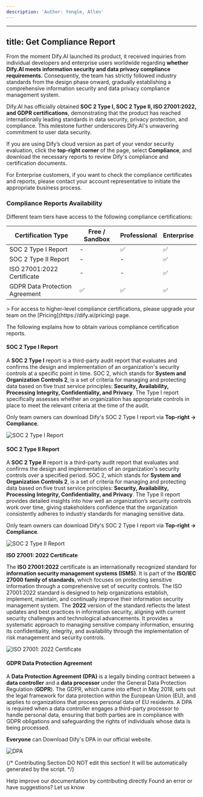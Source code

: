 ```yaml
---
description: 'Author: Yongle, Allen'
---
```


---
title: Get Compliance Report
---


From the moment Dify.AI launched its product, it received inquiries from individual developers and enterprise users worldwide regarding **whether Dify.AI meets information security and data privacy compliance requirements.** Consequently, the team has strictly followed industry standards from the design phase onward, gradually establishing a comprehensive information security and data privacy compliance management system.

Dify.AI has officially obtained **SOC 2 Type I, SOC 2 Type II, ISO 27001:2022, and GDPR certifications**, demonstrating that the product has reached internationally leading standards in data security, privacy protection, and compliance. This milestone further underscores Dify.AI's unwavering commitment to user data security.

If you are using Dify’s cloud version as part of your vendor security evaluation, click the **top-right corner** of the page, select **Compliance**, and download the necessary reports to review Dify's compliance and certification documents.

For Enterprise customers, if you want to check the compliance certificates and reports, please contact your account representative to initiate the appropriate business process.

### Compliance Reports Availability

Different team tiers have access to the following compliance certifications:

<table>
  <thead>
    <tr>
      <th>Certification Type</th>
      <th>Free / Sandbox</th>
      <th>Professional</th>
      <th>Enterprise</th>
    </tr>
  </thead>
  <tbody>
    <tr>
      <td>SOC 2 Type I Report</td>
      <td>-</td>
      <td>✅</td>
      <td>✅</td>
    </tr>
    <tr>
      <td>SOC 2 Type II Report</td>
      <td>-</td>
      <td>-</td>
      <td>✅</td>
    </tr>
    <tr>
      <td>ISO 27001:2022 Certificate</td>
      <td>-</td>
      <td>-</td>
      <td>✅</td>
    </tr>
    <tr>
      <td>GDPR Data Protection Agreement</td>
      <td>✅</td>
      <td>✅</td>
      <td>✅</td>
    </tr>
  </tbody>
</table>
> For access to higher-level compliance certifications, please upgrade your team on the [Pricing](https://dify.ai/pricing) page.

The following explains how to obtain various compliance certification reports.

#### **SOC 2 Type I Report**

A **SOC 2 Type I** report is a third-party audit report that evaluates and confirms the design and implementation of an organization's security controls at a specific point in time. SOC 2, which stands for **System and Organization Controls 2**, is a set of criteria for managing and protecting data based on five trust service principles: **Security, Availability, Processing Integrity, Confidentiality, and Privacy**. The Type I report specifically assesses whether an organization has appropriate controls in place to meet the relevant criteria at the time of the audit.

Only team owners can download Dify's SOC 2 Type I report via **Top-right → Compliance**.

![SOC 2 Type I Report](https://assets-docs.dify.ai/2025/02/552f4358bea904c4bf12a131a410916c.png)

#### **SOC 2 Type II Report**

A **SOC 2 Type II** report is a third-party audit report that evaluates and confirms the design and implementation of an organization's security controls over a specified period. SOC 2, which stands for **System and Organization Controls 2**, is a set of criteria for managing and protecting data based on five trust service principles: **Security, Availability, Processing Integrity, Confidentiality, and Privacy**. The Type II report provides detailed insights into how well an organization’s security controls work over time, giving stakeholders confidence that the organization consistently adheres to industry standards for managing sensitive data.

Only team owners can download Dify's SOC 2 Type I report via **Top-right → Compliance**.

![SOC 2 Type <strong>II</strong> Report](https://assets-docs.dify.ai/2025/02/06975e86faba9928a11c962a57aa454f.png)

**ISO 27001: 2022 Certificate**

The **ISO 27001:2022** certificate is an internationally recognized standard for **information security management systems (ISMS)**. It is part of the **ISO/IEC 27000 family of standards**, which focuses on protecting sensitive information through a comprehensive set of security controls. The ISO 27001:2022 standard is designed to help organizations establish, implement, maintain, and continually improve their information security management system. The **2022** version of the standard reflects the latest updates and best practices in information security, aligning with current security challenges and technological advancements. It provides a systematic approach to managing sensitive company information, ensuring its confidentiality, integrity, and availability through the implementation of risk management and security controls.

![<strong>ISO 27001: 2022 Certificate</strong>](https://assets-docs.dify.ai/2025/02/7aaf7771af28bf7182bf7fda40c7b5bb.png)

#### **GDPR Data Protection Agreement**

A **Data Protection Agreement (DPA)** is a legally binding contract between a **data controller** and a **data processor** under the General Data Protection Regulation (**GDPR**). The GDPR, which came into effect in May 2018, sets out the legal framework for data protection within the European Union (EU), and applies to organizations that process personal data of EU residents. A DPA is required when a data controller engages a third-party processor to handle personal data, ensuring that both parties are in compliance with GDPR obligations and safeguarding the rights of individuals whose data is being processed.

**Everyone** can Download Dify's DPA in our official website.

![DPA](https://assets-docs.dify.ai/2025/02/291cddb3bf9dfd8c92967eabb87b95a0.png)

{/*
Contributing Section
DO NOT edit this section!
It will be automatically generated by the script.
*/}

<CardGroup cols="2">
    <Card
        title="Edit this page"
        icon="pen-to-square"
        href="https://github.com/langgenius/dify-docs-mintlify/edit/main/en/policies/agreement/get-compliance-report.mdx"
    >
        Help improve our documentation by contributing directly
    </Card>
    <Card
        title="Report an issue"
        icon="github"
        href="https://github.com/langgenius/dify-docs-mintlify/issues/new?title=Documentation%20Issue%3A%20ompliance-rep&body=%23%23%20Issue%20Description%0A%3C%21--%20Please%20briefly%20describe%20the%20issue%20you%20found%20--%3E%0A%0A%23%23%20Page%20Link%0Ahttps%3A%2F%2Fgithub.com%2Flanggenius%2Fdify-docs-mintlify%2Fblob%2Fmain%2Fen/policies/agreement%2Fget-compliance-report.mdx%0A%0A%23%23%20Suggested%20Changes%0A%3C%21--%20If%20you%20have%20specific%20suggestions%20for%20changes%2C%20please%20describe%20them%20here%20--%3E%0A%0A%3C%21--%20Thank%20you%20for%20helping%20improve%20our%20documentation%21%20--%3E"
    >
        Found an error or have suggestions? Let us know
    </Card>
</CardGroup>
